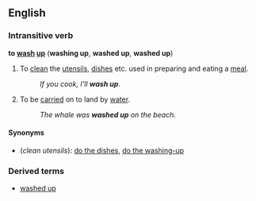 ==English==
===Intransitive verb===
'''to [[wash]] [[up]]''' ('''washing up''', '''washed up''', '''washed up''')

# To [[clean]] the [[utensil]]s, [[dish]]es etc. used in preparing and eating a [[meal]].
#:''If you cook, I'll '''wash up'''''.
# To be [[carry|carried]] on to land by [[water]].
#:''The whale was '''washed up''' on the beach.''

====Synonyms====
*(''clean utensils''): [[do the dishes]], [[do the washing-up]]

===Derived terms===
*[[washed up]]